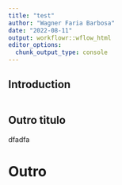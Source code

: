 ```yaml
---
title: "test"
author: "Wagner Faria Barbosa"
date: "2022-08-11"
output: workflowr::wflow_html
editor_options:
  chunk_output_type: console
---
```


## Introduction

```r

```

## Outro titulo

dfadfa

# Outro
